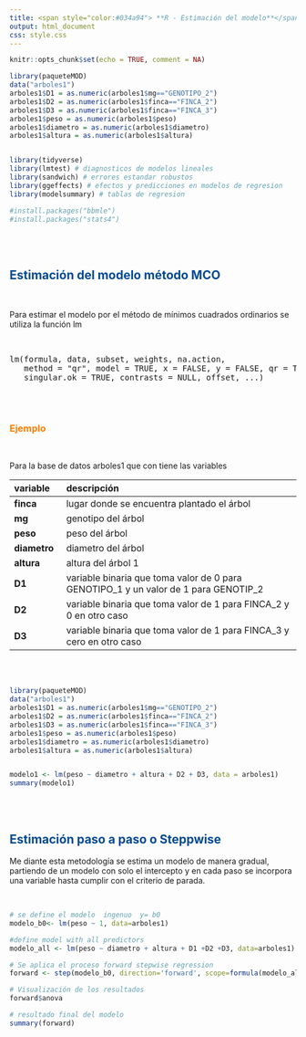 ```yaml
---
title: <span style="color:#034a94"> **R - Estimación del modelo**</span>
output: html_document
css: style.css
---
```


```r
knitr::opts_chunk$set(echo = TRUE, comment = NA)

library(paqueteMOD)
data("arboles1")
arboles1$D1 = as.numeric(arboles1$mg=="GENOTIPO_2")
arboles1$D2 = as.numeric(arboles1$finca=="FINCA_2")
arboles1$D3 = as.numeric(arboles1$finca=="FINCA_3")
arboles1$peso = as.numeric(arboles1$peso)
arboles1$diametro = as.numeric(arboles1$diametro)
arboles1$altura = as.numeric(arboles1$altura)


library(tidyverse)
library(lmtest) # diagnosticos de modelos lineales
library(sandwich) # errores estandar robustos
library(ggeffects) # efectos y predicciones en modelos de regresion
library(modelsummary) # tablas de regresion

#install.packages("bbmle")
#install.packages("stats4")


```

</br></br>

## <span style="color:#034a94">**Estimación del modelo método MCO**</span>

</br>

Para estimar el modelo por el método de mínimos cuadrados ordinarios se utiliza la función  lm

</br>

<pre>
lm(formula, data, subset, weights, na.action,
   method = "qr", model = TRUE, x = FALSE, y = FALSE, qr = TRUE,
   singular.ok = TRUE, contrasts = NULL, offset, ...)                      
</pre>

</br></br>

### <span style="color:#FF7F00"> **Ejemplo**</span>

</br>

Para  la base de datos arboles1 que con tiene las variables

| variable       |   descripción                                                         |
|:---------------|:---------------------------------------------------------------------|
| **finca**      | lugar donde se encuentra plantado el árbol |
| **mg**         | genotipo del árbol  |
| **peso**       | peso del árbol  |
| **diametro**   | diametro del árbol |
| **altura**     | altura del árbol  1
| **D1**         | variable binaria que toma valor de 0 para GENOTIPO_1 y un valor de 1 para GENOTIP_2 |
| **D2**         | variable binaria que toma valor de 1 para FINCA_2 y 0 en otro caso     |
| **D3**         | variable binaria que toma valor de 1 para FINCA_3 y cero en otro caso  |



</br></br>

```r
library(paqueteMOD)
data("arboles1")
arboles1$D1 = as.numeric(arboles1$mg=="GENOTIPO_2")
arboles1$D2 = as.numeric(arboles1$finca=="FINCA_2")
arboles1$D3 = as.numeric(arboles1$finca=="FINCA_3")
arboles1$peso = as.numeric(arboles1$peso)
arboles1$diametro = as.numeric(arboles1$diametro)
arboles1$altura = as.numeric(arboles1$altura)


modelo1 <- lm(peso ~ diametro + altura + D2 + D3, data = arboles1)
summary(modelo1)
```

</br></br>

## <span style="color:#034a94">**Estimación paso a paso  o Steppwise**</span>


Me diante esta metodología se estima un modelo de manera gradual, partiendo de un modelo con solo el intercepto y en cada paso se incorpora una variable hasta cumplir con el criterio de parada.

</br>

```r
# se define el modelo  ingenuo  y= b0
modelo_b0<- lm(peso ~ 1, data=arboles1)

#define model with all predictors
modelo_all <- lm(peso ~ diametro + altura + D1 +D2 +D3, data=arboles1)

# Se aplica el proceso forward stepwise regression
forward <- step(modelo_b0, direction='forward', scope=formula(modelo_all), trace=0)

# Visualización de los resultados 
forward$anova

# resultado final del modelo
summary(forward)
```


</br></br>


<!-- ## <span style="color:#034a94">**Estimación por el método de Máxima Verosimilitud**</span> -->

<!-- </br> -->

<!-- ```{r} -->
<!-- library(stats4) # para la función mle -->
<!-- library(bbmle) # para la función mle2 -->


<!-- ``` -->




